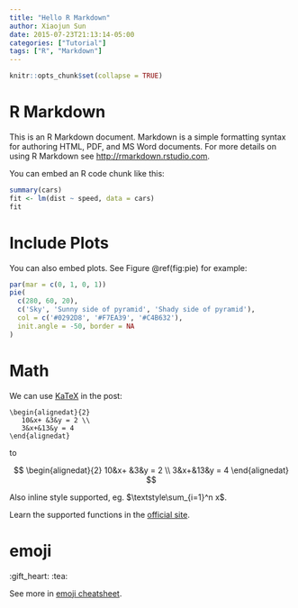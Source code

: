 ```yaml
---
title: "Hello R Markdown"
author: Xiaojun Sun
date: 2015-07-23T21:13:14-05:00
categories: ["Tutorial"]
tags: ["R", "Markdown"]
---
```


```r
knitr::opts_chunk$set(collapse = TRUE)
```

# R Markdown

This is an R Markdown document. Markdown is a simple formatting syntax for authoring HTML, PDF, and MS Word documents. For more details on using R Markdown see <http://rmarkdown.rstudio.com>.

You can embed an R code chunk like this:

```r
summary(cars)
fit <- lm(dist ~ speed, data = cars)
fit
```

# Include Plots

You can also embed plots. See Figure \@ref(fig:pie) for example:

```r
par(mar = c(0, 1, 0, 1))
pie(
  c(280, 60, 20),
  c('Sky', 'Sunny side of pyramid', 'Shady side of pyramid'),
  col = c('#0292D8', '#F7EA39', '#C4B632'),
  init.angle = -50, border = NA
)
```

# Math
We can use [KaTeX](https://katex.org/) in the post:

```
\begin{alignedat}{2}
   10&x+ &3&y = 2 \\
   3&x+&13&y = 4
\end{alignedat}
```
to

$$
\begin{alignedat}{2}
   10&x+ &3&y = 2 \\
   3&x+&13&y = 4
\end{alignedat}
$$

Also inline style supported, eg. $\textstyle\sum_{i=1}^n x$.

Learn the supported functions in the [official site](https://katex.org/docs/supported.html).

# emoji
:gift_heart: :tea:

See more in [emoji cheatsheet](https://www.webfx.com/tools/emoji-cheat-sheet/).

